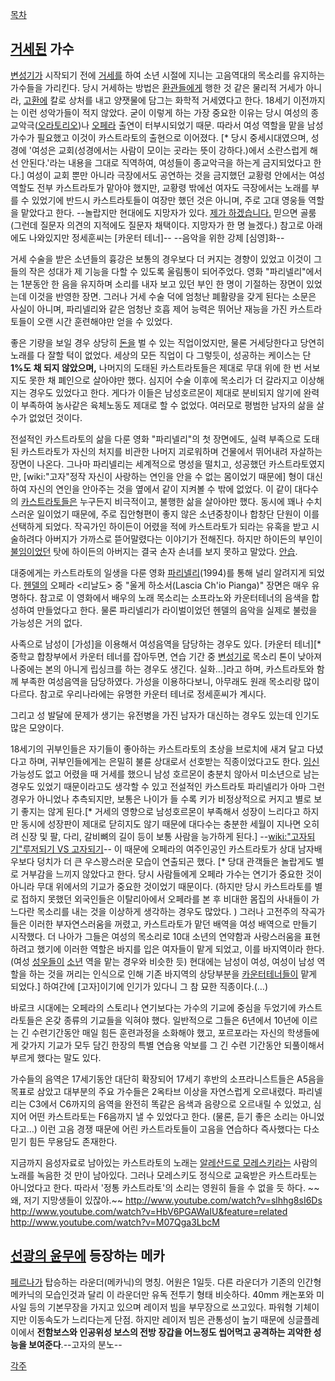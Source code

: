 [[목차]]
== [[거세]]된 가수 ==
[[변성기]]가 시작되기 전에 [[거세]]를 하여 소년 시절에 지니는 고음역대의 목소리를 유지하는 가수들을 가리킨다. 당시 거세하는 방법은 [[환관]]들에게 행한 것 같은 물리적 거세가 아니라, [[고환]]에 칼로 상처를 내고 양잿물에 담그는 화학적 거세였다고 한다. 18세기 이전까지는 이런 성악가들이 적지 않았다. 굳이 이렇게 하는 가장 중요한 이유는 당시 여성의 종교악극([[오라토리오]])나 [[오페라]] 출연이 터부시되었기 때문. 따라서 여성 역할을 맡을 남성 가수가 필요했고 이것이 카스트라토의 출현으로 이어졌다. [* 당시 중세시대였으며, 성경에 '여성은 교회(성경에서는 사람이 모이는 곳라는 뜻이 강하다.)에서 소란스럽게 해선 안된다.'라는 내용을 그대로 직역하여, 여성들이 종교악극을 하는게 금지되었다고 한다.]
여성이 교회 뿐만 아니라 극장에서도 공연하는 것을 금지했던 교황령 안에서는 여성 역할도 전부 카스트라토가 맡아야 했지만, 교황령 밖에선 여자도 극장에서는 노래를 부를 수 있었기에 반드시 카스트라토들이 여장만 했던 것은 아니며, 주로 고대 영웅들 역할을 맡았다고 한다.
--놀랍지만 현대에도 지망자가 있다. [http://kin.naver.com/qna/detail.nhn?d1id=3&dirId=30209&docId=47148122&qb=64Ko7J6QIOyGjO2UhOudvOuFuCDrqrvtlZjrgpjsmpQ=&enc=utf8&section=kin&rank=1&search_sort=0&spq=0&pid=RQqKjF5Y7vRsstXW7cZssssssuw-499731&sid=UfqMX3JvLCkAACLwHOQ 제가 하겠습니다.] 믿으면 골룸(그런데 질문자 의견의 지적에도 질문자 채택이다. 지망자가 한 명 늘겠다.) 참고로 아래에도 나와있지만 정세훈씨는 [카운터 테너]-- --음악을 위한 강제 [심영]화--

거세 수술을 받은 소년들의 흉강은 보통의 경우보다 더 커지는 경향이 있었고 이것이 그들의 작은 성대가 제 기능을 다할 수 있도록 울림통이 되어주었다. 영화 "파리넬리"에서는 1분동안 한 음을 유지하며 소리를 내자 보고 있던 부인 한 명이 기절하는 장면이 있었는데 이것을 반영한 장면. 그러나 거세 수술 덕에 엄청난 폐활량을 갖게 된다는 소문은 사실이 아니며, 파리넬리와 같은 엄청난 호흡 제어 능력은 뛰어난 재능을 가진 카스트라토들이 오랜 시간 훈련해야만 얻을 수 있었다.
 
좋은 기량을 보일 경우 상당히 [[돈]]을 벌 수 있는 직업이었지만, 물론 거세당한다고 당연히 노래를 다 잘할 턱이 없었다. 세상의 모든 직업이 다 그렇듯이, 성공하는 케이스는 단 '''1%도 채 되지 않았으며,''' 나머지의 도태된 카스트라토들은 제대로 무대 위에 한 번 서보지도 못한 채 폐인으로 살아야만 했다. 심지어 수술 이후에 목소리가 더 갈라지고 이상해지는 경우도 있었다고 한다. 게다가 이들은 남성호르몬이 제대로 분비되지 않기에 완력이 부족하여 농사같은 육체노동도 제대로 할 수 없었다. 여러모로 평범한 남자의 삶을 살 수가 없었던 것이다.

전설적인 카스트라토의 삶을 다룬 영화 "파리넬리"의 첫 장면에도, 실력 부족으로 도태된 카스트라토가 자신의 처지를 비관한 나머지 괴로워하며 건물에서 뛰어내려 자살하는 장면이 나온다. 그나마 파리넬리는 세계적으로 명성을 떨치고, 성공했던 카스트라토였지만, [wiki:"고자"정작 자신이 사랑하는 연인을 안을 수 없는 몸이었기 때문에] 형이 대신하여 자신의 연인을 안아주는 것을 옆에서 같이 지켜볼 수 밖에 없었다. 이 같이 대다수의 [[카스트라토]]들은 누구든지 비극적이고, 불행한 삶을 살아야만 했다. 동시에 꽤나 수치스러운 일이었기 때문에, 주로 집안형편이 좋지 않은 소년중창이나 합창단 단원이 이를 선택하게 되었다. 작곡가인 하이든이 어렸을 적에 카스트라토가 되라는 유혹을 받고 시술하려다 아버지가 가까스로 뜯어말렸다는 이야기가 전해진다. 하지만 하이든의 부인이 [[불임]]이었던 탓에 하이든의 아버지는 결국 손자 손녀를 보지 못하고 말았다. [[안습]].

대중에게는 카스트라토의 일생을 다룬 영화 [[파리넬리]](1994)를 통해 널리 알려지게 되었다. [[헨델]]의 오페라 <리날도> 중 "울게 하소서(Lascia Ch'io Pianga)" 장면은 매우 유명하다. 참고로 이 영화에서 배우의 노래 목소리는 소프라노와 카운터테너의 음색을 합성하여 만들었다고 한다. 물론 파리넬리가 라이벌이었던 헨델의 음악을 실제로 불렀을 가능성은 거의 없다.

{{{#!HTML
<object width="425" height="344"><param name="movie" value="http://www.youtube.com/v/xRaLrKwQhkw&hl=ko_KR&fs=1&"></param><param name="allowFullScreen" value="true"></param><param name="allowscriptaccess" value="always"></param><embed src="http://www.youtube.com/v/xRaLrKwQhkw&hl=ko_KR&fs=1&" type="application/x-shockwave-flash" allowscriptaccess="always" allowfullscreen="true" width="425" height="344"></embed></object>
}}}

사족으로 남성이 [가성]을 이용해서 여성음역을 담당하는 경우도 있다. [카운터 테너][* 중학교 합창부에서 카운터 테너를 잡아두면, 연습 기간 중 [[변성기]]로 목소리 톤이 낮아져 나중에는 본의 아니게 립싱크를 하는 경우도 생긴다. 실화...]라고 하며, 카스트라토와 함께 부족한 여성음역을 담당하였다. 가성을 이용하다보니, 아무래도 원래 목소리랑 많이 다르다. 참고로 우리나라에는 유명한 카운터 테너로 정세훈씨가 계시다.

그리고 성 발달에 문제가 생기는 유전병을 가진 남자가 대신하는 경우도 있는데 인기도 많은 모양이다.

18세기의 귀부인들은 자기들이 좋아하는 카스트라토의 초상을 브로치에 새겨 달고 다녔다고 하며, 귀부인들에게는 은밀히 불륜 상대로서 선호받는 직종이었다고도 한다. [[임신]] 가능성도 없고 어렸을 때 거세를 했으니 남성 호르몬이 충분치 않아서 미소년으로 남는 경우도 있었기 때문이라고도 생각할 수 있고 전설적인 카스트라토 파리넬리가 아마 그런 경우가 아니었나 추측되지만, 보통은 나이가 들 수록 키가 비정상적으로 커지고 별로 보기 좋지는 않게 된다.[* 거세의 영향으로 남성호르몬이 부족해서 성장이 느리다고 하지만 동시에 성장판이 제대로 닫히지도 않기 때문에 대다수는 충분한 세월이 지나면 오히려 신장 및 팔, 다리, 갈비뼈의 길이 등이 보통 사람을 능가하게 된다.] --[[wiki:"고자되기"루저되기 VS 고자되기]]-- 이 때문에 오페라의 여주인공인 카스트라토가 상대 남자배우보다 덩치가 더 큰 우스꽝스러운 모습이 연출되곤 했다. [* 당대 관객들은 놀랍게도 별로 거부감을 느끼지 않았다고 한다. 당시 사람들에게 오페라 가수는 연기가 중요한 것이 아니라 무대 위에서의 기교가 중요한 것이었기 때문이다. (하지만 당시 카스트라토를 별로 접하지 못했던 외국인들은 이탈리아에서 오페라를 본 후 비대한 몸집의 사내들이 가느다란 목소리를 내는 것을 이상하게 생각하는 경우도 많았다. ) 그러나 고전주의 작곡가들은 이러한 부자연스러움을 꺼렸고, 카스트라토가 맡던 배역을 여성 배역으로 만들기 시작했다. 더 나아가 그들은 여성의 목소리로 10대 소년의 연약함과 사랑스러움을 표현하려고 했기에 이러한 역할은 바지를 입은 여자들이 맡게 되었고, 이를 바지역이라 한다.(여성 [[성우]]들이 [[소년]] 역을 맡는 경우와 비슷한 듯) 현대에는 남성이 여성, 여성이 남성 역할을 하는 것을 꺼리는 인식으로 인해 기존 바지역의 상당부분을 [[카운터테너]]들이 맡게 되었다.] 하여간에 [고자]이기에 인기가 있다니 그 참 묘한 직종이다.(…)

바로크 시대에는 오페라의 스토리나 연기보다는 가수의 기교에 중심을 두었기에 카스트라토들은 온갖 종류의 기교들을 익혀야 했다. 일반적으로 그들은 6년에서 10년에 이르는 긴 수련기간동안 매일 힘든 훈련과정을 소화해야 했고, 포르포라는 자신의 학생들에게 갖가지 기교가 모두 담긴 한장의 특별 연습용 악보를 그 긴 수련 기간동안 되풀이해서 부르게 했다는 말도 있다.

가수들의 음역은 17세기동안 대단히 확장되어 17세기 후반의 소프라니스트들은 A5음을 목표로 삼았고 대부분의 주요 가수들은 2옥타브 이상을 자연스럽게 오르내렸다. 파리넬리는 C3에서 C6까지의 음역을 완전히 똑같은 음색과 음량으로 오르내릴 수 있었고, 심지어 어떤 카스트라토는 F6음까지 낼 수 있었다고 한다. (물론, 듣기 좋은 소리는 아니었다고…) 이런 고음 경쟁 때문에 어린 카스트라토들이 고음을 연습하다 즉사했다는 다소 믿기 힘든 무용담도 존재한다.

지금까지 음성자료로 남아있는 카스트라토의 노래는 [[알레산드로 모레스키]]라는 사람의 노래를 녹음한 것 만이 남아있다. 그러나 모레스키도 정식으로 교육받은 카스트라토는 아니었다고 한다. 따라서 '정통 카스트라토'의 소리는 영원히 들을 수 없을 듯 하다. ~~왜, 저기 지망생들이 있잖아.~~
http://www.youtube.com/watch?v=slhhg8sI6Ds
http://www.youtube.com/watch?v=HbV6PGAWaIU&feature=related
http://www.youtube.com/watch?v=M07Qga3LbcM
== [[선광의 윤무]]에 등장하는 메카 ==
[[페르나]]가 탑승하는 라운더(메카닉)의 명칭. 어원은 1일듯. 다른 라운더가 기존의 인간형 메카닉의 모습인것과 달리 이 라운더만 유독 전투기 형태 비슷하다.
40mm 캐논포와 미사일 등의 기본무장을 가지고 있으며 레이저 빔을 부무장으로 쓰고있다. 파워형 기체이지만 이동속도가 느리다는게 단점. 하지만 레이저 빔은 관통성이 높기 때문에 싱글플레이에서 '''전함보스와 인공위성 보스의 전방 장갑을 어느정도 씹어먹고 공격하는 괴악한 성능을 보여준다'''.--고자의 분노--

[[각주]]
